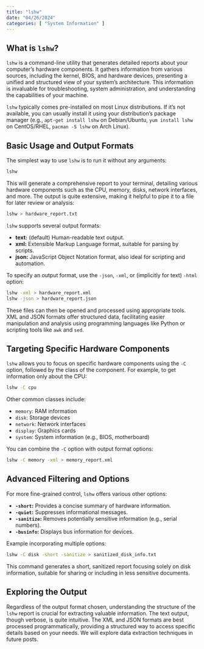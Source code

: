 ```yaml
---
title: "lshw"
date: "04/26/2024"
categories: [ "System Information" ]
---
```

## What is `lshw`?

`lshw` is a command-line utility that generates detailed reports about your computer's hardware components.  It gathers information from various sources, including the kernel, BIOS, and hardware devices, presenting a unified and structured view of your system's architecture.  This information is invaluable for troubleshooting, system administration, and understanding the capabilities of your machine.

`lshw` typically comes pre-installed on most Linux distributions. If it's not available, you can usually install it using your distribution's package manager (e.g., `apt-get install lshw` on Debian/Ubuntu, `yum install lshw` on CentOS/RHEL, `pacman -S lshw` on Arch Linux).


##  Basic Usage and Output Formats

The simplest way to use `lshw` is to run it without any arguments:

```bash
lshw
```

This will generate a comprehensive report to your terminal, detailing various hardware components such as the CPU, memory, disks, network interfaces, and more.  The output is quite extensive, making it helpful to pipe it to a file for later review or analysis:

```bash
lshw > hardware_report.txt
```


`lshw` supports several output formats:

* **text:** (default) Human-readable text output.
* **xml:** Extensible Markup Language format, suitable for parsing by scripts.
* **json:** JavaScript Object Notation format, also ideal for scripting and automation.


To specify an output format, use the `-json`, `-xml`, or (implicitly for text) `-html` option:

```bash
lshw -xml > hardware_report.xml
lshw -json > hardware_report.json
```

These files can then be opened and processed using appropriate tools.  XML and JSON formats offer structured data, facilitating easier manipulation and analysis using programming languages like Python or scripting tools like `awk` and `sed`.


##  Targeting Specific Hardware Components

`lshw` allows you to focus on specific hardware components using the `-C` option, followed by the class of the component.  For example, to get information only about the CPU:

```bash
lshw -C cpu
```

Other common classes include:

* `memory`: RAM information
* `disk`: Storage devices
* `network`: Network interfaces
* `display`: Graphics cards
* `system`: System information (e.g., BIOS, motherboard)


You can combine the `-C` option with output format options:


```bash
lshw -C memory -xml > memory_report.xml
```


## Advanced Filtering and Options

For more fine-grained control, `lshw` offers various other options:

* **`-short`:** Provides a concise summary of hardware information.
* **`-quiet`:** Suppresses informational messages.
* **`-sanitize`:** Removes potentially sensitive information (e.g., serial numbers).
* **`-businfo`:** Displays bus information for devices.


Example incorporating multiple options:

```bash
lshw -C disk -short -sanitize > sanitized_disk_info.txt
```

This command generates a short, sanitized report focusing solely on disk information, suitable for sharing or including in less sensitive documents.


##  Exploring the Output

Regardless of the output format chosen, understanding the structure of the `lshw` report is crucial for extracting valuable information.  The text output, though verbose, is quite intuitive.  The XML and JSON formats are best processed programmatically, providing a structured way to access specific details based on your needs.  We will explore data extraction techniques in future posts.

